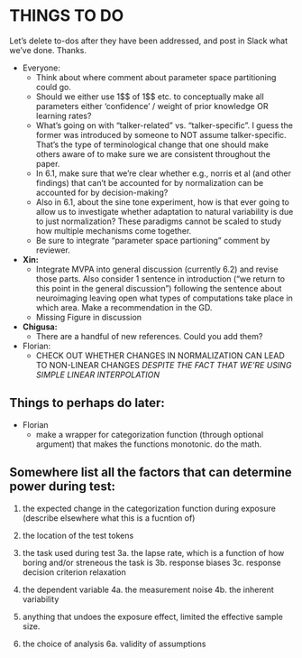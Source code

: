 # THINGS TO DO
Let's delete to-dos after they have been addressed, and post in Slack what we've done. Thanks.

  * Everyone: 
    * Think about where comment about parameter space partitioning could go.
    * Should we either use 1\$\beta$ of 1\$\kappa$ etc. to conceptually make all parameters either 'confidence' / weight of prior knowledge OR learning rates? 
    * What's going on with "talker-related" vs. "talker-specific". I guess the former was introduced by someone to NOT assume talker-specific. That's the type of terminological change that one should make others aware of to make sure we are consistent throughout the paper. 
    * In 6.1, make sure that we're clear whether e.g., norris et al (and other findings) that can't be accounted for by normalization can be accounted for by decision-making? 
    * Also in 6.1, about the sine tone experiment, how is that ever going to allow us to investigate whether adaptation to natural variability is due to just normalization? These paradigms cannot be scaled to study how multiple mechanisms come together.
    * Be sure to integrate "parameter space partioning" comment by reviewer.

  * **Xin:**
    * Integrate MVPA into general discussion (currently 6.2) and revise those parts. Also consider 1 sentence in introduction ("we return to this point in the general discussion") following the sentence about neuroimaging leaving open what types of computations take place in which area. Make a recommendation in the GD.
    * Missing Figure in discussion
    
  * **Chigusa:**
    * There are a handful of new references. Could you add them?
    
  * Florian: 
    * CHECK OUT WHETHER CHANGES IN NORMALIZATION CAN LEAD TO NON-LINEAR CHANGES *DESPITE THE FACT THAT WE'RE USING SIMPLE LINEAR INTERPOLATION*

## Things to perhaps do later:

  * Florian
    * make a wrapper for categorization function (through optional argument) that makes the functions monotonic. do the math.



## Somewhere list all the factors that can determine power during test:

1. the expected change in the categorization function during exposure (describe elsewhere what this is a fucntion of)

2. the location of the test tokens

3. the task used during test
3a. the lapse rate, which is a function of how boring and/or streneous the task is
3b. response biases
3c. response decision criterion relaxation

4. the dependent variable
4a. the measurement noise
4b. the inherent variability

5. anything that undoes the exposure effect, limited the effective sample size.

6. the choice of analysis
6a. validity of assumptions
